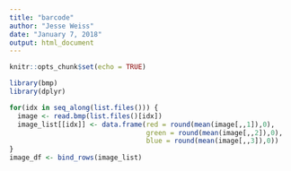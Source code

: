 ```yaml
---
title: "barcode"
author: "Jesse Weiss"
date: "January 7, 2018"
output: html_document
---
```


```r
knitr::opts_chunk$set(echo = TRUE)
```

```r
library(bmp)
library(dplyr)

for(idx in seq_along(list.files())) {
  image <- read.bmp(list.files()[idx])
  image_list[[idx]] <- data.frame(red = round(mean(image[,,1]),0), 
                                  green = round(mean(image[,,2]),0), 
                                  blue = round(mean(image[,,3]),0))
}
image_df <- bind_rows(image_list)
```


